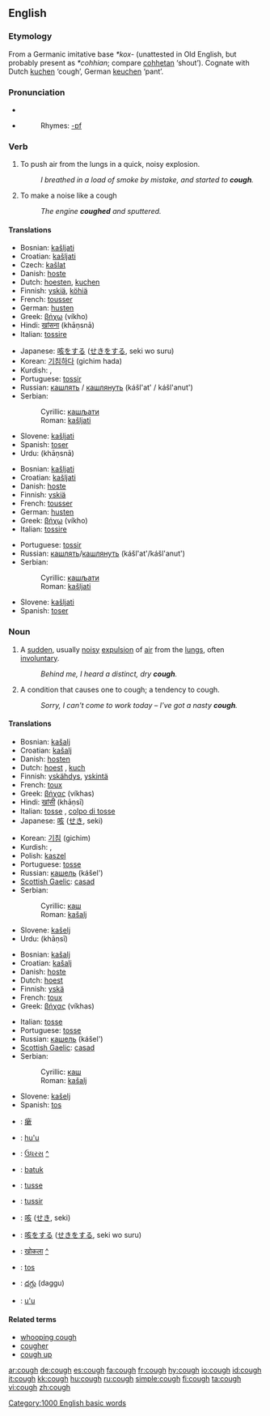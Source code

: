 ==English==

===Etymology===
From a Germanic imitative base ''*kox-'' (unattested in Old English, but probably present as ''*cohhian''; compare [[cohhetan]] ‘shout’).  Cognate with Dutch [[kuchen]] ‘cough’, German [[keuchen]] ‘pant’.

===Pronunciation===
*{{IPA|/kɒf/}}
*{{audio|en-us-cough.ogg|Audio (US)}}
*:Rhymes: [[Rhymes:English:-ɒf|-ɒf]]

===Verb===
{{en-verb}}

# To push air from the lungs in a quick, noisy explosion.
#:''I breathed in a load of smoke by mistake, and started to '''cough'''.''
# To make a noise like a cough
#:''The engine '''coughed''' and sputtered.''

====Translations====
{{trans-top|push air from the lungs}}
*Bosnian: [[kašljati]]
*Croatian: [[kašljati]]
*Czech: [[kašlat]]
*Danish: [[hoste]]
*Dutch: [[hoesten]], [[kuchen]]
*Finnish: [[yskiä]], [[köhiä]]
*French: [[tousser]]
*German: [[husten]]
*Greek: [[βήχω]] (víkho)
*Hindi: [[खांसना]] (khāṇsnā)
*Italian: [[tossire]]
{{trans-mid}}
*Japanese: [[咳をする]] ([[せきをする]], seki wo suru)
*Korean: [[기침하다]] (gichim hada)
*Kurdish: {{KUchar|[[کۆکین]]}}, {{KUchar|[[کۆخین]]}}
*Portuguese: [[tossir]]
*Russian: [[кашлять]] / [[кашлянуть]] (kášl'at' / kášl'anut')
*Serbian:
*:Cyrillic: [[кашљати]]
*:Roman: [[kašljati]]
*Slovene: [[kašljati]]
*Spanish: [[toser]]
*Urdu: {{URchar|[[کھانسنا]]}} (khāṇsnā)
{{trans-bottom}}

{{trans-top|make a noise like a cough}}
*Bosnian: [[kašljati]]
*Croatian: [[kašljati]]
*Danish: [[hoste]]
*Finnish: [[yskiä]]
*French: [[tousser]]
*German: [[husten]]
*Greek: [[βήχω]] (víkho)
*Italian: [[tossire]]
{{trans-mid}}
*Portuguese: [[tossir]]
*Russian: [[кашлять]]/[[кашлянуть]] (kášl'at'/kášl'anut')
*Serbian:
*:Cyrillic: [[кашљати]]
*:Roman: [[kašljati]]
*Slovene: [[kašljati]]
*Spanish: [[toser]]
{{trans-bottom}}

===Noun===
{{en-noun}}

# {{symptom}} A [[sudden]], usually [[noisy]] [[expulsion]] of [[air]] from the [[lungs]], often [[involuntary]].
#:''Behind me, I heard a distinct, dry '''cough'''.''
# A condition that causes one to cough; a tendency to cough.
#:''Sorry, I can't come to work today – I've got a nasty '''cough'''.''

====Translations====
{{trans-top|expulsion of air from the lungs}}
*Bosnian: [[kašalj]] {{m}}
*Croatian: [[kašalj]] {{m}}
*Danish: [[hosten]] {{c}}
*Dutch: [[hoest]] {{m}}, [[kuch]] {{m}}
*Finnish: [[yskähdys]], [[yskintä]]
*French: [[toux]] {{f}}
*Greek: [[βήχας]] (víkhas) {{m}}
*Hindi: [[खांसी]] (khāṇsī) {{f}}
*Italian: [[tosse]] {{f}}, [[colpo di tosse]] {{m}}
*Japanese: [[咳]] ([[せき]], seki)
{{trans-mid}}
*Korean: [[기침]] (gichim)
*Kurdish: {{KUchar|[[کۆکه‌]]}}, {{KUchar|[[کۆخه‌]]}}
*Polish: [[kaszel]] {{m}}
*Portuguese: [[tosse]] {{f}}
*Russian: [[кашель]] (kášel') {{m}}
*[[Scottish Gaelic]]: [[casad]] {{m}}
*Serbian:
*:Cyrillic: [[каш]] {{m}}
*:Roman: [[kašalj]] {{m}}
*Slovene: [[kašelj]] {{m}}
*Urdu: {{URchar|[[کھانسی]]}} (khāṇsī) {{f}}
{{trans-bottom}}

{{trans-top|condition that causes one to cough}}
*Bosnian: [[kašalj]] {{m}}
*Croatian: [[kašalj]] {{m}}
*Danish: [[hoste]] {{c}}
*Dutch: [[hoest]] {{m}}
*Finnish: [[yskä]]
*French: [[toux]] {{f}}
*Greek: [[βήχας]] (víkhas) {{m}}
{{trans-mid}}
*Italian: [[tosse]] {{f}}
*Portuguese: [[tosse]] {{f}}
*Russian: [[кашель]] (kášel') {{m}}
*[[Scottish Gaelic]]: [[casad]] {{m}}
*Serbian:
*:Cyrillic: [[каш]] {{m}}
*:Roman: [[kašalj]] {{m}}
*Slovene: [[kašelj]] {{m}}
*Spanish: [[tos]] {{m}}
{{trans-bottom}}

{{checktrans}}
{{trans-top|Translations to be categorised}}
*{{ttbc|Chinese Characters}}: [[瘶]]
*{{ttbc|Guaraní}}: [[hu'u]]
*{{ttbc|Gujarati}}: [[ઉધરસ]] [[:gu:ઉધરસ|^]]
*{{ttbc|Indonesian}}: [[batuk]]
*{{ttbc|Interlingua}}: [[tusse]]
*{{ttbc|Interlingua}}: [[tussir]]
{{trans-mid}}
*{{ttbc|Japanese}}: [[咳]] ([[せき]], seki)
*{{ttbc|Japanese}}: [[咳]]をする ([[せき]]をする, seki wo suru)
*{{ttbc|Marathi}}: [[खोकला]] [[:mr:खोकला|^]]
*{{ttbc|Spanish}}: [[tos]] {{m}}
*{{ttbc|Telugu}}: [[దగ్గు]] (daggu)
*{{ttbc|Tupinambá}}: [[u'u]]
{{trans-bottom}}

====Related terms====
*[[whooping cough]]
*[[cougher]]
*[[cough up]]

[[Category:1000 English basic words]]

[[ar:cough]]
[[de:cough]]
[[es:cough]]
[[fa:cough]]
[[fr:cough]]
[[hy:cough]]
[[io:cough]]
[[id:cough]]
[[it:cough]]
[[kk:cough]]
[[hu:cough]]
[[ru:cough]]
[[simple:cough]]
[[fi:cough]]
[[ta:cough]]
[[vi:cough]]
[[zh:cough]]